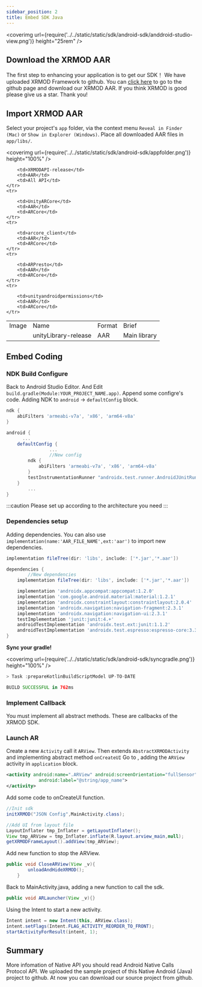 ```yaml
---
sidebar_position: 2
title: Embed SDK Java
---
```


<coverimg url={require('../../static/static/sdk/android-sdk/anddroid-studio-view.png')} height="25rem" />

## Download the XRMOD AAR

The first step to enhancing your application is to get our SDK！
We have uploaded XRMOD Framework to github. You can [click here](https://github.com/Phantomxm2021/ARMOD-Framework) to go to the github page and download our XRMOD AAR. If you think XRMOD is good please give us a star. Thank you!


## Import XRMOD AAR
Select your project's `app` folder, via the context menu `Reveal in Finder (Mac)` or `Show in Explorer (Windows)`. Place all downloaded AAR files in `app/libs/`.

<coverimg url={require('../../static/static/sdk/android-sdk/appfolder.png')} height="100%" />


<table>
    <tr>
        <td>Image</td>
        <td>Name</td>
        <td>Format</td>
        <td>Brief</td>       
    </tr>
      <tr>
        <td rowspan="7">
         <coverimg url={require('../../static/static/sdk/android-sdk/dragtoset.png')} height="25rem" />
        </td>
    </tr>
    <tr>
        <td>unityLibrary-release</td>
        <td>AAR</td>
        <td>Main library</td>
    </tr>
    <tr>
       
        <td>XRMODAPI-release</td>
        <td>AAR</td>
        <td>All API</td>
    </tr>
    <tr>
        
        <td>UnityARCore</td>
        <td>AAR</td>
        <td>ARCore</td>
    </tr>
    <tr>
        
        <td>arcore_client</td>
        <td>AAR</td>
        <td>ARCore</td>
    </tr>
    <tr>
        
        <td>ARPresto</td>
        <td>AAR</td>
        <td>ARCore</td>
    </tr>
    <tr>
        
        <td>unityandroidpermissions</td>
        <td>AAR</td>
        <td>ARCore</td>
    </tr>
</table>


## Embed Coding

### NDK Build Configure

Back to Android Studio Editor. And Edit `build.gradle(Module:YOUR_PROJECT_NAME.app)`. Append some configre's code.
Adding NDK to `android` -> `defaultConfig` block.

```gradle title="build.gradle(Module:ProjectName.app)"
ndk {
    abiFilters 'armeabi-v7a', 'x86', 'arm64-v8a'
}
```

```gradle title="build.gradle(Module:ProjectName.app)"
android {
	  ...
    defaultConfig {
				...
				//New config
        ndk {
            abiFilters 'armeabi-v7a', 'x86', 'arm64-v8a'
        }
        testInstrumentationRunner "androidx.test.runner.AndroidJUnitRunner"
    }
		...
}
```

:::caution
Please set up according to the architecture you need
:::


### Dependencies setup
Adding dependencies. You can also use `implementation(name:'AAR_FILE_NAME',ext:'aar')` to import new dependencies.

```gradle title="build.gradle(Module:ProjectName.app)"
implementation fileTree(dir: 'libs', include: ['*.jar','*.aar'])
```

```gradle title="build.gradle(Module:ProjectName.app)"
dependencies {
		//New dependencies
    implementation fileTree(dir: 'libs', include: ['*.jar','*.aar'])

    implementation 'androidx.appcompat:appcompat:1.2.0'
    implementation 'com.google.android.material:material:1.2.1'
    implementation 'androidx.constraintlayout:constraintlayout:2.0.4'
    implementation 'androidx.navigation:navigation-fragment:2.3.1'
    implementation 'androidx.navigation:navigation-ui:2.3.1'
    testImplementation 'junit:junit:4.+'
    androidTestImplementation 'androidx.test.ext:junit:1.1.2'
    androidTestImplementation 'androidx.test.espresso:espresso-core:3.3.0'
}
```

**Sync your gradle!**

<coverimg url={require('../../static/static/sdk/android-sdk/syncgradle.png')} height="100%" />

```gradle title="catlog"
> Task :prepareKotlinBuildScriptModel UP-TO-DATE

BUILD SUCCESSFUL in 762ms
```

### Implement Callback
You must implement all abstract methods. These are callbacks of the XRMOD SDK.

### Launch AR
Create a new `Activity` call it `ARView`. Then extends `AbstractXRMODActivity` and implementing abstract method `onCreateUI`
Go to , adding the `ARView` activity in `application` block.

```xml title="androidmanifest.xml"
<activity android:name=".ARView" android:screenOrientation="fullSensor" android:configChanges="mcc|mnc|locale|touchscreen|keyboard|keyboardHidden|navigation|orientation|screenLayout|uiMode|screenSize|smallestScreenSize|fontScale|layoutDirection|density" android:hardwareAccelerated="false" android:process=":Unity"
            android:label="@string/app_name">
</activity>
```

Add some code to onCreateUI function.

```java
//Init sdk
initXRMOD("JSON Config",MainActivity.class);

//Add UI from layout file
LayoutInflater tmp_Inflater = getLayoutInflater();
View tmp_ARView = tmp_Inflater.inflate(R.layout.arview_main,null);
getXRMODFrameLayout().addView(tmp_ARView);
```

Add new function to stop the ARView.

```java
public void CloseARView(View _v){
        unloadAndHideXRMOD();
    }
```

Back to MainActivity.java, adding a new function to call the sdk.

```java
public void ARLauncher(View _v){}
```

Using the Intent to start a new activity.

```java
Intent intent = new Intent(this, ARView.class);
intent.setFlags(Intent.FLAG_ACTIVITY_REORDER_TO_FRONT);
startActivityForResult(intent, 1);
```

## Summary

More infomation of Native API you should read Android Native Calls Protocol API. We uploaded the sample project of this Native Android (Java) project to github. At now you can download our source project from github.
